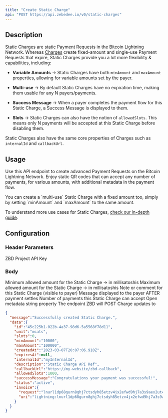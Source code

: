 ```yaml
---
title: "Create Static Charge"
api: "POST https://api.zebedee.io/v0/static-charges"
---
```


## Description

Static Charges are static Payment Requests in the Bitcoin Lightning Network. Whereas [Charges](/api-reference/charges/create) create fixed-amount and single-use Payment Requests that expire, Static Charges provide you a lot more flexibility & capabilities, including:

- **Variable Amounts** -> Static Charges have both `minAmount` and `maxAmount` properties, allowing for variable amounts set by the payer.

- **Multi-use** -> By default Static Charges have no expiration time, making them usable for any N payers/payments.

- **Success Message** -> When a payer completes the payment flow for this Static Charge, a Success Message is displayed to them.

- **Slots** -> Static Charges can also have the notion of `allowedSlots`. This means only N payments will be accepted at this Static Charge before disabling them.

Static Charges also have the same core properties of Charges such as `internalId` and `callbackUrl`.

## Usage

Use this API endpoint to create advanced Payment Requests on the Bitcoin Lightning Network. Enjoy static QR codes that can accept any number of payments, for various amounts, with additional metadata in the payment flow.

<Tip>
You can create a `multi-use` Static Charge with a fixed amount too, simply by setting `minAmount` and `maxAmount` to the same amount.
</Tip>

To understand more use cases for Static Charges, [check our in-depth guide](/knowledge-base/guides/static-charges).

## Configuration

### Header Parameters

<ParamField required header="Content-Type" default="application/json" type="application/json" />

<ParamField required header="apikey" type="string">
  ZBD Project API Key
</ParamField>

### Body

<ParamField required body="minAmount" type="string">
  Minimum allowed amount for the Static Charge -> in millisatoshis
</ParamField>

<ParamField required body="maxAmount" type="string">
  Maximum allowed amount for the Static Charge -> in millisatoshis
</ParamField>

<ParamField required body="description" type="string">
  Note or comment for this Static Charge (visible to payer)
</ParamField>

<ParamField initialValue="‎" body="successMessage" type="string">
  Message displayed to the payer AFTER payment settles
</ParamField>

<ParamField body="allowedSlots" type="nullable">
  Number of payments this Static Charge can accept
</ParamField>

<ParamField initialValue="‎" body="internalId" type="string">
  Open metadata string property
</ParamField>

<ParamField initialValue="‎" body="callbackUrl" type="string">
  The endpoint ZBD will POST Charge updates to
</ParamField>

<CodeGroup />

<ResponseExample>

```json Response
{
  "message":"Successfully created Static Charge.",
  "data":{
    "id":"45c225b1-022b-4a37-98d6-5a5568f78d11",
    "unit":"msats",
    "slots":0,
    "minAmount":"10000",
    "maxAmount":"100000",
    "createdAt":"2023-03-07T20:07:06.910Z",
    "expiresAt":null,
    "internalId":"myInternalId",
    "description":"Static Charge API Ref",
    "callbackUrl":"https://my-website/zbd-callback",
    "allowedSlots":1000,
    "successMessage":"Congratulations your payment was successful!",
    "status":"active",
    "invoice":{
      "request":"lnurl1dp68gurn8ghj7ctsdyh85etzv4jx2efwd9hj7a3s9aex2ut4v4ehgttnw3shg6tr943ksctjvajhxte5x43nyv34vgcj6vpjxf3z6drpxvmj6wfcvsmz6dtpx56nvwrxxuuxgvf3uzvpfy",
      "uri":"lightning:lnurl1dp68gurn8ghj7ctsdyh85etzv4jx2efwd9hj7a3s9aex2ut4v4ehgttnw3shg6tr943ksctjvajhxte5x43nyv34vgcj6vpjxf3z6drpxvmj6wfcvsmz6dtpx56nvwrxxuuxgvf3uzvpfy"
    }
  }
}
```

</ResponseExample>
